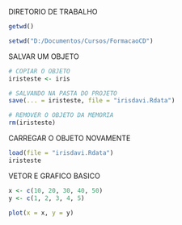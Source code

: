 
DIRETORIO DE TRABALHO
```r

getwd()

setwd("D:/Documentos/Cursos/FormacaoCD")

```

SALVAR UM OBJETO
```r

# COPIAR O OBJETO
iristeste <- iris

# SALVANDO NA PASTA DO PROJETO
save(... = iristeste, file = "irisdavi.Rdata")

# REMOVER O OBJETO DA MEMORIA
rm(iristeste)


```


CARREGAR O OBJETO NOVAMENTE
```r

load(file = "irisdavi.Rdata")
iristeste

```

VETOR E GRAFICO BASICO
```r

x <- c(10, 20, 30, 40, 50)
y <- c(1, 2, 3, 4, 5)

plot(x = x, y = y)


```


